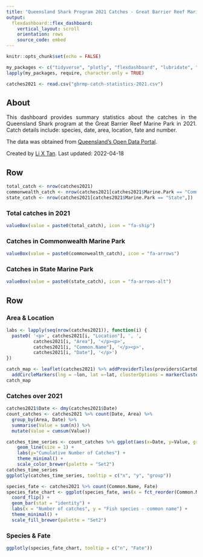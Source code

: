 ```yaml
---
title: "Queensland Shark Program 2021 Catches - Great Barrier Reef Marine Park"
output: 
  flexdashboard::flex_dashboard:
    vertical_layout: scroll
    orientation: rows
    source_code: embed
---
```


<style>
body {
text-align: justify}
</style>

```r
knitr::opts_chunk$set(echo = FALSE)

my_packages <- c("tidyverse", "plotly", "flexdashboard", "lubridate", "leaflet", "htmltools") 
lapply(my_packages, require, character.only = TRUE)

catches2021 <- read.csv("gbrmp-catch-statistics-2021.csv")
```

About {.sidebar}
-------------------------------------
This dashboard provides summary statistics about the catches in the Queensland Shark program at the Great Barrier Reef Marine Park in 2021. Catch details include: species, date, area, location, fate and number. 

The data was obtained from [Queensland's Open Data Portal](https://www.data.qld.gov.au/dataset/qld-shark-control-program-catch-statistics-great-barrier-reef-marine-park).

Created by [Li X Tan](https://www.github.com/lixtan/). Last updated: 2022-04-18

Row
-----------------------------------------------------------------------
```r
total_catch <- nrow(catches2021)
commonwealth_catch <- nrow(catches2021[catches2021$Marine.Park == "Commonwealth",])
state_catch <- nrow(catches2021[catches2021$Marine.Park == "State",])
```

### Total catches in 2021
```r
valueBox(value = paste0(total_catch), icon = "fa-ship")
```

### Catches in Commonwealth Marine Park
```r
valueBox(value = paste0(commonwealth_catch), icon = "fa-arrows")
```

### Catches in State Marine Park
```r
valueBox(value = paste0(state_catch), icon = "fa-arrows-alt")
```

Row {.tabset}
-----------------------------------------------------------------------
### Area & Location
```r
labs <- lapply(seq(nrow(catches2021)), function(i) {
  paste0( '<p>', catches2021[i, "Location"], ', ', 
          catches2021[i, "Area"], '</p><p>', 
          catches2021[i, "Common.Name"], '</p><p>',
          catches2021[i, "Date"], '</p>') 
})

catch_map <- leaflet(catches2021) %>% addProviderTiles(providers$CartoDB.Voyager) %>%
  addCircleMarkers(lng = ~lon, lat =~lat, clusterOptions = markerClusterOptions(), label = lapply(labs, htmltools::HTML))
catch_map
```

### Catches over 2021
```r
catches2021$Date <- dmy(catches2021$Date)
count_catches <- catches2021 %>% count(Date, Area) %>% 
  group_by(Area, Date) %>%
  summarise(Value = sum(n)) %>%
  mutate(Value = cumsum(Value))

catches_time_series <- count_catches %>% ggplot(aes(x=Date, y=Value, group=Area, color=Area)) +
    geom_line(size = 1) +
    labs(y="Cumulative Number of Catches") +
    theme_minimal() +
    scale_color_brewer(palette = "Set2")
catches_time_series
ggplotly(catches_time_series, tooltip = c("x", "y", "group"))
```

```r
species_fate <- catches2021 %>% count(Common.Name, Fate)
species_fate_chart <- ggplot(species_fate, aes(x = fct_reorder(Common.Name,n), y = n, fill = Fate)) + 
  coord_flip() +
  geom_bar(stat = "identity") +
  labs(x = "Number of catches", y = "Fish species - common name") +
  theme_minimal() +
  scale_fill_brewer(palette = "Set2")
```

### Species & Fate
```r
ggplotly(species_fate_chart, tooltip = c("n", "Fate"))
```
